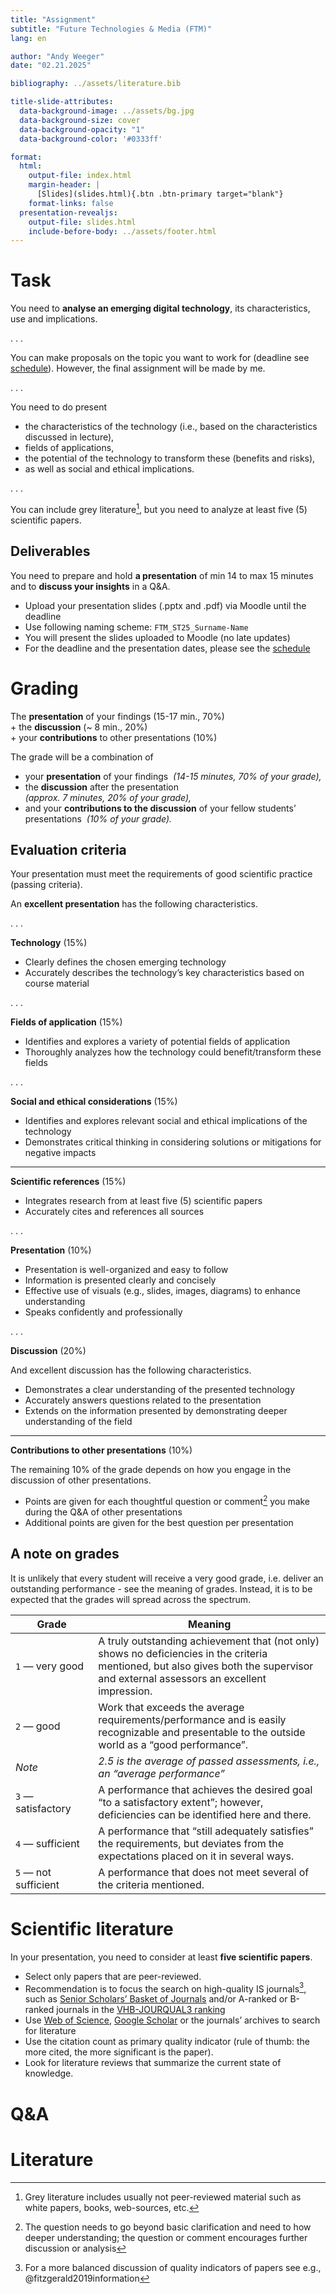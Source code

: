 ```yaml
---
title: "Assignment"  
subtitle: "Future Technologies & Media (FTM)"
lang: en

author: "Andy Weeger"
date: "02.21.2025"

bibliography: ../assets/literature.bib

title-slide-attributes:
  data-background-image: ../assets/bg.jpg
  data-background-size: cover
  data-background-opacity: "1"
  data-background-color: '#0333ff'

format: 
  html:
    output-file: index.html
    margin-header: | 
      [Slides](slides.html){.btn .btn-primary target="blank"}
    format-links: false       
  presentation-revealjs:
    output-file: slides.html
    include-before-body: ../assets/footer.html
---
```



# Task

You need to **analyse an emerging digital technology**, its characteristics, use and implications.

. . .

You can make proposals on the topic you want to work for (deadline see [schedule](../admin/#schedule)). However, the final assignment will be made by me.

. . .

You need to do present

::: incremental
- the characteristics of the technology (i.e., based on the characteristics discussed in lecture), 
- fields of applications,
- the potential of the technology to transform these (benefits and risks),
- as well as social and ethical implications.
:::

. . .

You can include grey literature^[Grey literature includes usually not peer-reviewed material such as white papers, books, web-sources, etc.], but you need to analyze at least five (5) scientific papers.


## Deliverables

:::medium
[You need to prepare and hold **a presentation** of min 14 to max 15 minutes]{.fragment .fade-in} [and to **discuss your insights** in a Q&A.]{.fragment .fade-in}
:::

::: incremental
- Upload your presentation slides (.pptx and .pdf) via Moodle until the deadline
- Use following naming scheme: `FTM_ST25_Surname-Name`
- You will present the slides uploaded to Moodle (no late updates)
- For the deadline and the presentation dates, please see the [schedule](../admin/#schedule)
:::

# Grading

:::html-hidden
:::medium
[The **presentation** of your findings\ [(15-17 min., 70%)]{.light-grey}]{.fragment .fade-in}     
[+ the **discussion**\ [(~ 8 min., 20%)]{.light-grey}]{.fragment .fade-in}     
[+ your **contributions** to other presentations\ [(10%)]{.light-grey}]{.fragment .fade-in}
:::
:::


:::notes
The grade will be a combination of

- your **presentation** of your findings\  
  *(14-15 minutes, 70% of your grade),*
- the **discussion** after the presentation\      
  *(approx. 7 minutes, 20% of your grade),*
- and your **contributions to the discussion** of your fellow students' presentations\ 
  *(10% of your grade).*
:::

## Evaluation criteria {.srollable}

Your presentation must meet the requirements of good scientific practice (passing criteria).

An **excellent presentation** has the following characteristics.

. . .

[**Technology** (15%)]{.h4}

- Clearly defines the chosen emerging technology
- Accurately describes the technology's key characteristics based on course material

. . .

[**Fields of application** (15%)]{.h4}

- Identifies and explores a variety of potential fields of application
- Thoroughly analyzes how the technology could benefit/transform these fields

. . .

[**Social and ethical considerations** (15%)]{.h4}

- Identifies and explores relevant social and ethical implications of the technology
- Demonstrates critical thinking in considering solutions or mitigations for negative impacts

-----

[**Scientific references** (15%)]{.h4}

- Integrates research from at least five (5) scientific papers
- Accurately cites and references all sources

. . .

[**Presentation** (10%)]{.h4}

- Presentation is well-organized and easy to follow
- Information is presented clearly and concisely
- Effective use of visuals (e.g., slides, images, diagrams) to enhance understanding
- Speaks confidently and professionally

. . .

[**Discussion** (20%)]{.h4}

And excellent discussion has the following characteristics.

- Demonstrates a clear understanding of the presented technology
- Accurately answers questions related to the presentation
- Extends on the information presented by demonstrating deeper understanding of the field

-----

[**Contributions to other presentations** (10%)]{.h4}

The remaining 10% of the grade depends on how you engage in the discussion of other presentations.

- Points are given for each thoughtful question or comment^[The question needs to go beyond basic clarification and need to how deeper understanding; the question or comment encourages further discussion or analysis] you make during the Q&A of other presentations
- Additional points are given for the best question per presentation

## A note on grades

:::notes
It is unlikely that every student will receive a very good grade, i.e. deliver an outstanding performance - see the meaning of grades.  Instead, it is to be expected that the grades will spread across the spectrum. 
:::

| Grade                    | Meaning
| ------------------------ | -------------------------------------------------------------------- |
| `1` — very   good            | [A   truly outstanding achievement that (not only) shows no deficiencies in the criteria mentioned, but also gives both the supervisor and external assessors an excellent   impression.]{.fragment} |
| `2` — good                   | [Work   that exceeds the average requirements/performance and is easily recognizable   and presentable to the outside world as a “good performance”.]{.fragment}                                              |
| *Note*                   | *2.5   is the average of passed assessments, i.e., an “average   performance”*                                                                                             |
| `3` — satisfactory           | [A   performance that achieves the desired goal "to a satisfactory   extent";       however, deficiencies can be identified here and there. ]{.fragment}                                                      |
| `4` — sufficient             | [A   performance that “still adequately satisfies” the requirements,       but deviates from the expectations placed on it in several ways.  ]{.fragment}                                                     |
| `5` — not   sufficient      | [A   performance that does not meet several of the criteria mentioned.]{.fragment}                                                                                                                                  |
# Scientific literature

In your presentation, you need to consider at least **five scientific papers**.

::: incremental
- Select only papers that are peer-reviewed.
- Recommendation is to focus the search on high-quality IS journals^[For a more balanced discussion of quality indicators of papers see e.g., @fitzgerald2019information], such as [Senior Scholars’ Basket of Journals](https://aisnet.org/page/SeniorScholarListofPremierJournals) and/or A-ranked or B-ranked journals in the [VHB-JOURQUAL3 ranking](https://vhbonline.org/fileadmin/user_upload/JQ3_WI.pdf)
- Use [Web of Science](https://www-webofscience-com.ezproxy.hnu.de/wos/woscc/basic-search), [Google Scholar](http://ezproxy.hnu.de/login?url=https://scholar.google.de) or the journals’ archives to search for literature
- Use the citation count as primary quality indicator (rule of thumb: the more cited, the more significant is the paper).
- Look for literature reviews that summarize the current state of knowledge.
:::

# Q&A {.html-hidden .unlisted .headline-only .vertical-center background-color="#0333ff" background-image="../assets/bg.jpg"}

# Literature
::: {#refs}
:::
